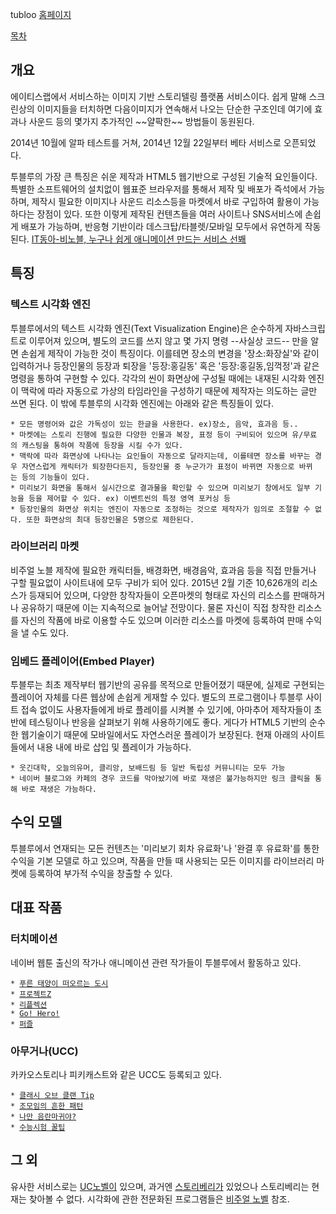 tubloo
[http://www.tubloo.com/ 홈페이지]

[[목차]]
== 개요 ==
에이티스랩에서 서비스하는 이미지 기반 스토리텔링 플랫폼 서비스이다. 쉽게 말해 스크린상의 이미지들을 터치하면 다음이미지가 연속해서 나오는 단순한 구조인데 여기에 효과나 사운드 등의 몇가지 추가적인 ~~얄팍한~~ 방법들이 동원된다.

2014년 10월에 알파 테스트를 거쳐, 2014년 12월 22일부터 베타 서비스로 오픈되었다.

투블루의 가장 큰 특징은 쉬운 제작과 HTML5 웹기반으로 구성된 기술적 요인들이다. 특별한 소프트웨어의 설치없이 웹표준 브라우저를 통해서 제작 및 배포가 즉석에서 가능하며, 제작시 필요한 이미지나 사운드 리소스등을 마켓에서 바로 구입하여 활용이 가능하다는 장점이 있다. 또한 이렇게 제작된 컨텐츠들을 여러 사이트나 SNS서비스에 손쉽게 배포가 가능하며, 반응형 기반이라 데스크탑/타블렛/모바일 모두에서 유연하게 작동된다. [http://it.donga.com/20107 IT동아-비노블, 누구나 쉽게 애니메이션 만드는 서비스 선봬]

== 특징 ==
=== 텍스트 시각화 엔진 ===
투블루에서의 텍스트 시각화 엔진(Text Visualization Engine)은 순수하게 자바스크립트로 이루어져 있으며, 별도의 코드를 쓰지 않고 몇 가지 명령 --사실상 코드-- 만을 알면 손쉽게 제작이 가능한 것이 특징이다. 이를테면 장소의 변경을 '장소:화장실'와 같이 입력하거나 등장인물의 등장과 퇴장을 '등장:홍길동' 혹은 '등장:홍길동,임꺽정'과 같은 명령을 통하여 구현할 수 있다. 각각의 씬이 화면상에 구성될 때에는 내재된 시각화 엔진이 맥락에 따라 자동으로 가상의 타임라인을 구성하기 때문에 제작자는 의도하는 글만 쓰면 된다. 이 밖에 투블루의 시각화 엔진에는 아래와 같은 특징들이 있다.

 * 모든 명령어와 값은 가독성이 있는 한글을 사용한다. ex)장소, 음악, 효과음 등..
 * 마켓에는 스토리 진행에 필요한 다양한 인물과 복장, 표정 등이 구비되어 있으며 유/무료의 캐스팅을 통하여 작품에 등장을 시킬 수가 있다.
 * 맥락에 따라 화면상에 나타나는 요인들이 자동으로 달라지는데, 이를테면 장소를 바꾸는 경우 자연스럽게 캐릭터가 퇴장한다든지, 등장인물 중 누군가가 표정이 바뀌면 자동으로 바뀌는 등의 기능들이 있다.
 * 미리보기 화면을 통해서 실시간으로 결과물을 확인할 수 있으며 미리보기 창에서도 일부 기능을 등을 제어할 수 있다. ex) 이벤트씬의 특정 영역 포커싱 등
 * 등장인물의 화면상 위치는 엔진이 자동으로 조정하는 것으로 제작자가 임의로 조절할 수 없다. 또한 화면상의 최대 등장인물은 5명으로 제한된다.

=== 라이브러리 마켓 ===
비주얼 노블 제작에 필요한 캐릭터들, 배경화면, 배경음악, 효과음 등을 직접 만들거나 구할 필요없이 사이트내에 모두 구비가 되어 있다. 2015년 2월 기준 10,626개의 리소스가 등재되어 있으며, 다양한 창작자들이 오픈마켓의 형태로 자신의 리소스를 판매하거나 공유하기 때문에 이는 지속적으로 늘어날 전망이다.
물론 자신이 직접 창작한 리소스를 자신의 작품에 바로 이용할 수도 있으며 이러한 리소스를 마켓에 등록하여 판매 수익을 낼 수도 있다.

=== 임베드 플레이어(Embed Player) ===
투블루는 최초 제작부터 웹기반의 공유를 목적으로 만들어졌기 때문에, 실제로 구현되는 플레이어 자체를 다른 웹상에 손쉽게 게재할 수 있다. 별도의 프로그램이나 투블루 사이트 접속 없이도 사용자들에게 바로 플레이를 시켜볼 수 있기에, 아마추어 제작자들이 초반에 테스팅이나 반응을 살펴보기 위해 사용하기에도 좋다. 게다가 HTML5 기반의 순수한 웹기술이기 때문에 모바일에서도 자연스러운 플레이가 보장된다. 현재 아래의 사이트들에서 내용 내에 바로 삽입 및 플레이가 가능하다.
 * 웃긴대학, 오늘의유머, 클리앙, 보배드림 등 일반 독립성 커뮤니티는 모두 가능
 * 네이버 블로그와 카페의 경우 코드를 막아놨기에 바로 재생은 불가능하지만 링크 클릭을 통해 바로 재생은 가능하다.

== 수익 모델 ==
투블루에서 연재되는 모든 컨텐츠는 '미리보기 회차 유료화'나 '완결 후 유료화'를 통한 수익을 기본 모델로 하고 있으며, 작품을 만들 때 사용되는 모든 이미지를 라이브러리 마켓에 등록하여 부가적 수익을 창출할 수 있다.

== 대표 작품 ==
=== 터치메이션 ===
네이버 웹툰 출신의 작가나 애니메이션 관련 작가들이 투블루에서 활동하고 있다.

 * [http://www.vinovel.com/titles/78d80g 푸른 태양이 떠오르는 도시]
 * [http://www.vinovel.com/titles/6027v4 프로젝트Z]
 * [http://www.vinovel.com/titles/6af7tp 리플렉션]
 * [http://www.vinovel.com/titles/fa97zl Go! Hero!]
 * [http://www.vinovel.com/titles/fcf7v8 퍼즐]

=== 아무거나(UCC) ===
카카오스토리나 피키캐스트와 같은 UCC도 등록되고 있다.

 * [http://www.vinovel.com/z8dv 클래시 오브 클랜 Tip]
 * [http://www.vinovel.com/z8bb 조모임의 흔한 패턴]
 * [http://www.vinovel.com/z8de 나만 음란마귀야?]
 * [http://www.vinovel.com/z89r 수능시험 꿀팁]

== 그 외 ==
유사한 서비스로는 [[UC노벨]]이 있으며, 과거엔 [[스토리베리]]가 있었으나 스토리베리는 현재는 찾아볼 수 없다. 시각화에 관한 전문화된 프로그램들은 [[비주얼 노벨]] 참조.
